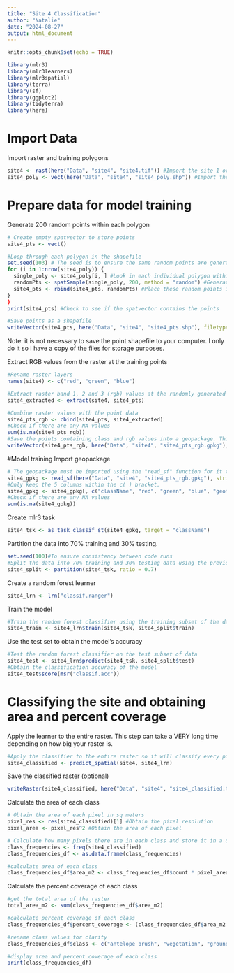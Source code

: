 ```yaml
---
title: "Site 4 Classification"
author: "Natalie"
date: "2024-08-27"
output: html_document
---
```


```r
knitr::opts_chunk$set(echo = TRUE)
```

```r
library(mlr3)
library(mlr3learners)
library(mlr3spatial)
library(terra)
library(sf)
library(ggplot2)
library(tidyterra)
library(here)
```
# Import Data
Import raster and training polygons
```r
site4 <- rast(here("Data", "site4", "site4.tif")) #Import the site 1 orthomosaic
site4_poly <- vect(here("Data", "site4", "site4_poly.shp")) #Import the site 1 training polygons
```

# Prepare data for model training
Generate 200 random points within each polygon
```r
# Create empty spatvector to store points
site4_pts <- vect()
```

```r
#Loop through each polygon in the shapefile
set.seed(103) # The seed is to ensure the same random points are generated each time. The "randomness" refers to the locations where the points are located.
for (i in 1:nrow(site4_poly)) {
  single_poly <- site4_poly[i, ] #Look in each individual polygon within the training polygons provided
  randomPts <- spatSample(single_poly, 200, method = "random") #Generate 200 randomly placed points within each polygon
  site4_pts <- rbind(site4_pts, randomPts) #Place these random points into the previously created empty spatvector
}
}
print(site4_pts) #Check to see if the spatvector contains the points 
```

```r
#Save points as a shapefile
writeVector(site4_pts, here("Data", "site4", "site4_pts.shp"), filetype = "ESRI Shapefile", overwrite=T) #can omit
```
Note: it is not necessary to save the point shapefile to your computer. I only do it so I have a copy of the files for storage purposes. 

Extract RGB values from the raster at the training points
```r
#Rename raster layers
names(site4) <- c("red", "green", "blue")
```

```r
#Extract raster band 1, 2 and 3 (rgb) values at the randomly generated points
site4_extracted <- extract(site4, site4_pts)
```

```r
#Combine raster values with the point data
site4_pts_rgb <- cbind(site4_pts, site4_extracted)
#Check if there are any NA values
sum(is.na(site4_pts_rgb))
#Save the points containing class and rgb values into a geopackage. This can be omitted. 
writeVector(site4_pts_rgb, here("Data", "site4", "site4_pts_rgb.gpkg"), filetype = "GPKG", overwrite = T) #can omit
```

#Model training
Import geopackage
```r
# The geopackage must be imported using the "read_sf" function for it to work with the classifier
site4_gpkg <- read_sf(here("Data", "site4", "site4_pts_rgb.gpkg"), stringsAsFactors = T)
#Only keep the 5 columns within the c( ) bracket. 
site4_gpkg <- site4_gpkg[, c("className", "red", "green", "blue", "geom")]
#Check if there are any NA values
sum(is.na(site4_gpkg))
```

Create mlr3 task
```r
site4_tsk <- as_task_classif_st(site4_gpkg, target = "className")
```

Partition the data into 70% training and 30% testing.
```r
set.seed(100)#To ensure consistency between code runs
#Split the data into 70% training and 30% testing data using the previously created task
site4_split <- partition(site4_tsk, ratio = 0.7)
```

Create a random forest learner 
```r
site4_lrn <- lrn("classif.ranger")
```

Train the model
```r
#Train the random forest classifier using the training subset of the data
site4_train <- site4_lrn$train(site4_tsk, site4_split$train)
```

Use the test set to obtain the model's accuracy
```r
#Test the random forest classifier on the test subset of data
site4_test <- site4_lrn$predict(site4_tsk, site4_split$test)
#Obtain the classification accuracy of the model
site4_test$score(msr("classif.acc"))
```

# Classifying the site and obtaining area and percent coverage 

Apply the learner to the entire raster. This step can take a VERY long time depending on how big your raster is. 
```r
#Apply the classifier to the entire raster so it will classify every pixel based on its rgb values 
site4_classified <- predict_spatial(site4, site4_lrn)
```
Save the classified raster (optional)
```r
writeRaster(site4_classified, here("Data", "site4", "site4_classified.tif"))
```

Calculate the area of each class
```r
# Obtain the area of each pixel in sq meters
pixel_res <- res(site4_classified)[1] #Obtain the pixel resolution
pixel_area <- pixel_res^2 #Obtain the area of each pixel
```

```r
# Calculate how many pixels there are in each class and store it in a dataframe
class_frequencies <- freq(site4_classified) 
class_frequencies_df <- as.data.frame(class_frequencies)
```

```r
#calculate area of each class
class_frequencies_df$area_m2 <- class_frequencies_df$count * pixel_area
```

Calculate the percent coverage of each class
```r
#get the total area of the raster
total_area_m2 <- sum(class_frequencies_df$area_m2)
```

```r
#calculate percent coverage of each class
class_frequencies_df$percent_coverage <- (class_frequencies_df$area_m2 / total_area_m2) * 100
```

```r
#rename class values for clarity
class_frequencies_df$class <- c("antelope brush", "vegetation", "ground")
```

```r
#display area and percent coverage of each class
print(class_frequencies_df)
```

